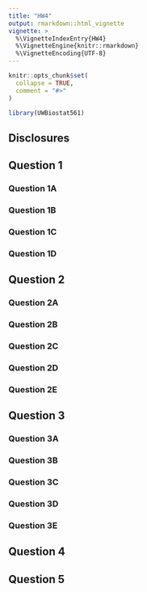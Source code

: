 ```yaml
---
title: "HW4"
output: rmarkdown::html_vignette
vignette: >
  %\VignetteIndexEntry{HW4}
  %\VignetteEngine{knitr::rmarkdown}
  %\VignetteEncoding{UTF-8}
---
```


```r
knitr::opts_chunk$set(
  collapse = TRUE,
  comment = "#>"
)
```

```r
library(UWBiostat561)
```

## Disclosures

## Question 1 

### Question 1A

### Question 1B

### Question 1C

### Question 1D

## Question 2

### Question 2A

### Question 2B

### Question 2C

### Question 2D

### Question 2E

## Question 3

### Question 3A

### Question 3B

### Question 3C

### Question 3D

### Question 3E

## Question 4

## Question 5
